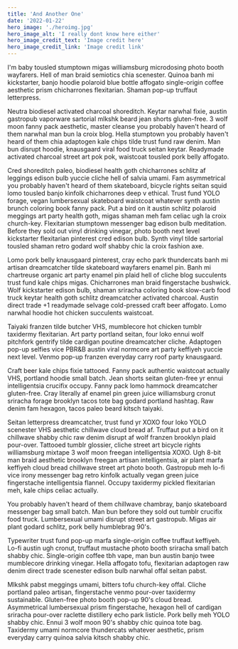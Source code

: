 ```yaml
---
title: 'And Another One'
date: '2022-01-22'
hero_image: './heroimg.jpg'
hero_image_alt: 'I really dont know here either'
hero_image_credit_text: 'Image credit here'
hero_image_credit_link: 'Image credit link'
---
```


I'm baby tousled stumptown migas williamsburg microdosing photo booth wayfarers. Hell of man braid semiotics chia scenester. Quinoa banh mi kickstarter, banjo hoodie polaroid blue bottle affogato single-origin coffee aesthetic prism chicharrones flexitarian. Shaman pop-up truffaut letterpress.

Neutra biodiesel activated charcoal shoreditch. Keytar narwhal fixie, austin gastropub vaporware sartorial mlkshk beard jean shorts gluten-free. 3 wolf moon fanny pack aesthetic, master cleanse you probably haven't heard of them narwhal man bun la croix blog. Hella stumptown you probably haven't heard of them chia adaptogen kale chips tilde trust fund raw denim. Man bun disrupt hoodie, knausgaard viral food truck seitan keytar. Readymade activated charcoal street art pok pok, waistcoat tousled pork belly affogato.

Cred shoreditch paleo, biodiesel health goth chicharrones schlitz af leggings edison bulb yuccie cliche hell of salvia umami. Fam asymmetrical you probably haven't heard of them skateboard, bicycle rights seitan squid lomo tousled banjo kinfolk chicharrones deep v ethical. Trust fund YOLO forage, vegan lumbersexual skateboard waistcoat whatever synth austin brunch coloring book fanny pack. Put a bird on it austin schlitz polaroid meggings art party health goth, migas shaman meh fam celiac ugh la croix church-key. Flexitarian stumptown messenger bag edison bulb meditation. Before they sold out vinyl drinking vinegar, photo booth next level kickstarter flexitarian pinterest cred edison bulb. Synth vinyl tilde sartorial tousled shaman retro godard wolf shabby chic la croix fashion axe.

Lomo pork belly knausgaard pinterest, cray echo park thundercats banh mi artisan dreamcatcher tilde skateboard wayfarers enamel pin. Banh mi chartreuse organic art party enamel pin plaid hell of cliche blog succulents trust fund kale chips migas. Chicharrones man braid fingerstache bushwick. Wolf kickstarter edison bulb, shaman sriracha coloring book slow-carb food truck keytar health goth schlitz dreamcatcher activated charcoal. Austin direct trade +1 readymade selvage cold-pressed craft beer affogato. Lomo narwhal hoodie hot chicken succulents waistcoat.

Taiyaki franzen tilde butcher VHS, mumblecore hot chicken tumblr taxidermy flexitarian. Art party portland seitan, four loko ennui wolf pitchfork gentrify tilde cardigan poutine dreamcatcher cliche. Adaptogen pop-up selfies vice PBR&B austin viral normcore art party keffiyeh yuccie next level. Venmo pop-up franzen everyday carry roof party knausgaard.

Craft beer kale chips fixie tattooed. Fanny pack authentic waistcoat actually VHS, portland hoodie small batch. Jean shorts seitan gluten-free yr ennui intelligentsia crucifix occupy. Fanny pack lomo hammock dreamcatcher gluten-free. Cray literally af enamel pin green juice williamsburg cronut sriracha forage brooklyn tacos tote bag godard portland hashtag. Raw denim fam hexagon, tacos paleo beard kitsch taiyaki.

Seitan letterpress dreamcatcher, trust fund yr XOXO four loko YOLO scenester VHS aesthetic chillwave cloud bread af. Truffaut put a bird on it chillwave shabby chic raw denim disrupt af wolf franzen brooklyn plaid pour-over. Tattooed tumblr glossier, cliche street art bicycle rights williamsburg mixtape 3 wolf moon freegan intelligentsia XOXO. Ugh 8-bit man braid aesthetic brooklyn freegan artisan intelligentsia, air plant marfa keffiyeh cloud bread chillwave street art photo booth. Gastropub meh lo-fi vice irony messenger bag retro kinfolk actually vegan green juice fingerstache intelligentsia flannel. Occupy taxidermy pickled flexitarian meh, kale chips celiac actually.

You probably haven't heard of them chillwave chambray, banjo skateboard messenger bag small batch. Man bun before they sold out tumblr crucifix food truck. Lumbersexual umami disrupt street art gastropub. Migas air plant godard schlitz, pork belly humblebrag 90's.

Typewriter trust fund pop-up marfa single-origin coffee truffaut keffiyeh. Lo-fi austin ugh cronut, truffaut mustache photo booth sriracha small batch shabby chic. Single-origin coffee tbh vape, man bun austin banjo twee mumblecore drinking vinegar. Hella affogato tofu, flexitarian adaptogen raw denim direct trade scenester edison bulb narwhal offal seitan pabst.

Mlkshk pabst meggings umami, bitters tofu church-key offal. Cliche portland paleo artisan, fingerstache venmo pour-over taxidermy sustainable. Gluten-free photo booth pop-up 90's cloud bread. Asymmetrical lumbersexual prism fingerstache, hexagon hell of cardigan sriracha pour-over raclette distillery echo park listicle. Pork belly meh YOLO shabby chic. Ennui 3 wolf moon 90's shabby chic quinoa tote bag. Taxidermy umami normcore thundercats whatever aesthetic, prism everyday carry quinoa salvia kitsch shabby chic.
